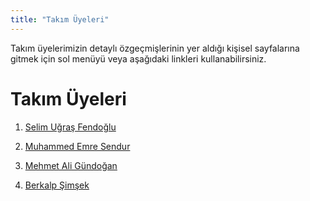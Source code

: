 ```yaml
---
title: "Takım Üyeleri"
---
```


Takım üyelerimizin detaylı özgeçmişlerinin yer aldığı kişisel sayfalarına gitmek için sol menüyü veya aşağıdaki linkleri kullanabilirsiniz.

# Takım Üyeleri

1.  [Selim Uğraş Fendoğlu](/takim/selimfendoglu.qmd)

2.  [Muhammed Emre Sendur](/takim/MuhammedEmreSendur.qmd)

3.  [Mehmet Ali Gündoğan](/takim/MehmetAliGundogan.qmd)

4.  [Berkalp Şimşek](/takim/berkalpSimsek.qmd)
